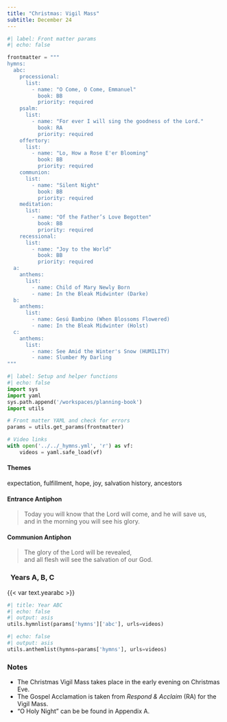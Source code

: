 ```yaml
---
title: "Christmas: Vigil Mass"
subtitle: December 24
---
```


```python
#| label: Front matter params
#| echo: false

frontmatter = """
hymns:
  abc:
    processional:
      list:
        - name: "O Come, O Come, Emmanuel"
          book: BB
          priority: required
    psalm:
      list:
        - name: "For ever I will sing the goodness of the Lord."
          book: RA
          priority: required
    offertory:
      list:
        - name: "Lo, How a Rose E'er Blooming"
          book: BB
          priority: required
    communion:
      list:
        - name: "Silent Night"
          book: BB
          priority: required
    meditation:
      list:
        - name: "Of the Father’s Love Begotten"
          book: BB
          priority: required
    recessional:
      list:
        - name: "Joy to the World"
          book: BB
          priority: required
  a:
    anthems:
      list:
        - name: Child of Mary Newly Born
        - name: In the Bleak Midwinter (Darke)
  b:
    anthems:
      list:
        - name: Gesú Bambino (When Blossoms Flowered)
        - name: In the Bleak Midwinter (Holst)
  c:
    anthems:
      list:
        - name: See Amid the Winter's Snow (HUMILITY)
        - name: Slumber My Darling
"""
```

```python
#| label: Setup and helper functions
#| echo: false
import sys
import yaml
sys.path.append('/workspaces/planning-book')
import utils

# Front matter YAML and check for errors
params = utils.get_params(frontmatter)

# Video links
with open('../../_hymns.yml', 'r') as vf:
    videos = yaml.safe_load(vf)
```

::: red
#### **Themes**
:::

expectation, fulfillment, hope, joy, salvation history, ancestors

::: red
#### **Entrance Antiphon**
:::

> Today you will know that the Lord will come, and he will save us,  
> and in the morning you will see his glory.

::: red
#### **Communion Antiphon**
:::

> The glory of the Lord will be revealed,  
> and all flesh will see the salvation of our God.

::: titlered
###   Years A, B, C
:::

{{< var text.yearabc >}}

```python
#| title: Year ABC
#| echo: false
#| output: asis
utils.hymnlist(params['hymns']['abc'], urls=videos)
```

```python
#| echo: false
#| output: asis
utils.anthemlist(hymns=params['hymns'], urls=videos)
```

::: red
### Notes
:::

-   The Christmas Vigil Mass takes place in the early evening on Christmas Eve.
-   The Gospel Acclamation is taken from *Respond & Acclaim* (RA) for the Vigil Mass.
-   "O Holy Night" can be be found in Appendix A.